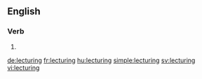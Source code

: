 ==English==

===Verb===
{{head|en}}

# {{present participle of|lecture}}

[[de:lecturing]]
[[fr:lecturing]]
[[hu:lecturing]]
[[simple:lecturing]]
[[sv:lecturing]]
[[vi:lecturing]]